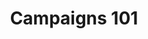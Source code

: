 ---
title: "Campaigns 101"
description: "Learn industry best practices and find answers to common questions about engaging with your audience."
sidebarTitle: "Campaigns 101"
---